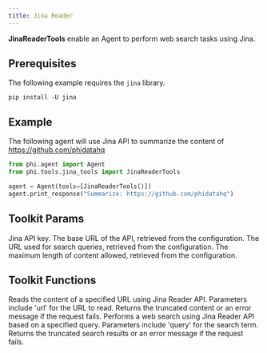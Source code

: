 ```yaml
---
title: Jina Reader
---
```


**JinaReaderTools** enable an Agent to perform web search tasks using Jina.

## Prerequisites

The following example requires the `jina` library.

```shell
pip install -U jina
```

## Example

The following agent will use Jina API to summarize the content of https://github.com/phidatahq

```python cookbook/tools/jinareader_tools.py
from phi.agent import Agent
from phi.tools.jina_tools import JinaReaderTools

agent = Agent(tools=[JinaReaderTools()])
agent.print_response("Summarize: https://github.com/phidatahq")
```

## Toolkit Params

<ResponseField name="api_key" type="str">
  Jina API key.
</ResponseField>
<ResponseField name="base_url" type="str">
  The base URL of the API, retrieved from the configuration.
</ResponseField>
<ResponseField name="search_url" type="str">
  The URL used for search queries, retrieved from the configuration.
</ResponseField>
<ResponseField name="max_content_length" type="int">
  The maximum length of content allowed, retrieved from the configuration.
</ResponseField>

## Toolkit Functions

<ResponseField name="read_url">
  Reads the content of a specified URL using Jina Reader API. Parameters include
  'url' for the URL to read. Returns the truncated content or an error message
  if the request fails.
</ResponseField>
<ResponseField name="search_query">
  Performs a web search using Jina Reader API based on a specified query.
  Parameters include 'query' for the search term. Returns the truncated search
  results or an error message if the request fails.
</ResponseField>

